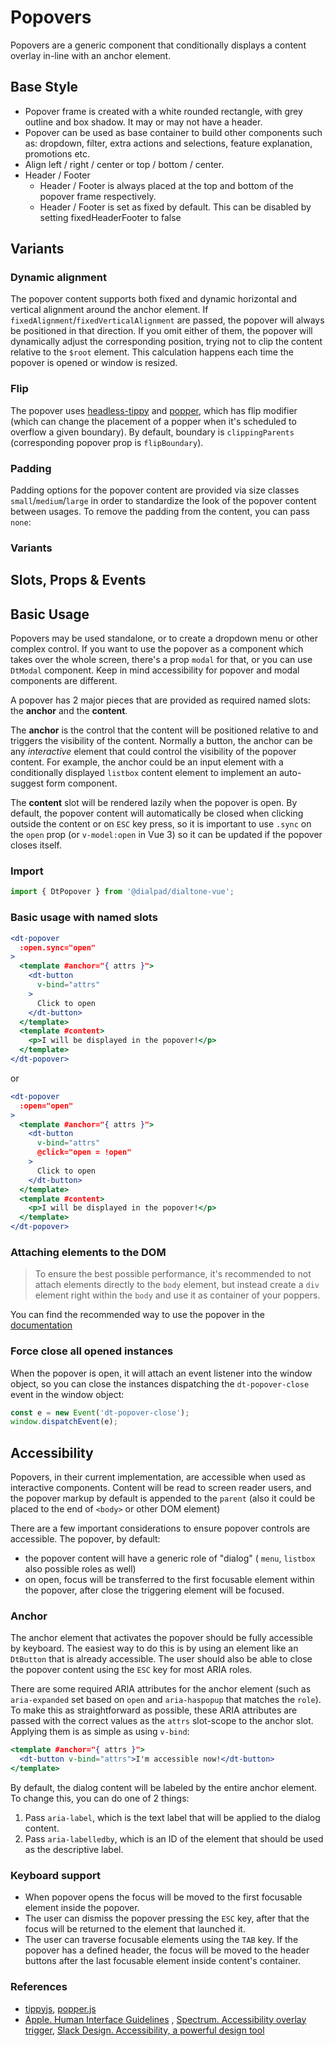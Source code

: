 
# Popovers

<Subtitle>
  Popovers are a generic component that conditionally displays a content overlay in-line with an anchor element.
</Subtitle>

## Base Style

- Popover frame is created with a white rounded rectangle, with grey outline and box shadow. It may or may not have a header.
- Popover can be used as base container to build other components such as: dropdown, filter, extra actions
and selections, feature explanation, promotions etc.
- Align left / right / center or top / bottom / center.
- Header / Footer
  - Header / Footer is always placed at the top and bottom of the popover frame respectively.
  - Header / Footer is set as fixed by default. This can be disabled by setting fixedHeaderFooter to false

<Canvas>
  <Story id="components-popovers--default" />
</Canvas>

## Variants

### Dynamic alignment

The popover content supports both fixed and dynamic horizontal and vertical alignment around the anchor element. If
`fixedAlignment`/`fixedVerticalAlignment` are passed, the popover will always be positioned in that direction. If you
omit either of them, the popover will dynamically adjust the corresponding position, trying not to clip the content
relative to the `$root` element. This calculation happens each time the popover is opened or window is resized.

### Flip

The popover uses [headless-tippy](https://atomiks.github.io/tippyjs/v6/headless-tippy/) and
[popper](https://popper.js.org/docs/v2/modifiers/flip/), which has flip modifier (which can change the placement of a
popper when it's scheduled to overflow a given boundary). By default, boundary is `clippingParents`
(corresponding popover prop is `flipBoundary`).

### Padding

Padding options for the popover content are provided via size classes `small`/`medium`/`large` in order to standardize
the look of the popover content between usages. To remove the padding from the content, you can pass `none`:

### Variants

<Canvas>
  <Story id="components-popovers--variants" />
</Canvas>

## Slots, Props & Events

<ArgsTable story={PRIMARY_STORY} />

## Basic Usage

Popovers may be used standalone, or to create a dropdown menu or other complex control.
If you want to use the popover as a component which takes over the whole screen, there's a prop `modal` for that,
or you can use `DtModal` component. Keep in mind accessibility for popover and modal components are different.

A popover has 2 major pieces that are provided as required named slots: the **anchor** and the **content**.

The **anchor** is the control that the content will be positioned relative to and triggers the visibility of the
content. Normally a button, the anchor can be any *interactive* element that could control the visibility of the popover
content. For example, the anchor could be an input element with a conditionally displayed `listbox` content element to
implement an auto-suggest form component.

The **content** slot will be rendered lazily when the popover is open. By default, the popover content will
automatically be closed when clicking outside the content or on `ESC` key press, so it is important to use `.sync` on
the `open` prop (or `v-model:open` in Vue 3) so it can be updated if the popover closes itself.

### Import

```jsx
import { DtPopover } from '@dialpad/dialtone-vue';
```

### Basic usage with named slots

```jsx
<dt-popover
  :open.sync="open"
>
  <template #anchor="{ attrs }">
    <dt-button
      v-bind="attrs"
    >
      Click to open
    </dt-button>
  </template>
  <template #content>
    <p>I will be displayed in the popover!</p>
  </template>
</dt-popover>
```

or

```jsx
<dt-popover
  :open="open"
>
  <template #anchor="{ attrs }">
    <dt-button
      v-bind="attrs"
      @click="open = !open"
    >
      Click to open
    </dt-button>
  </template>
  <template #content>
    <p>I will be displayed in the popover!</p>
  </template>
</dt-popover>
```

### Attaching elements to the DOM

> To ensure the best possible performance, it's recommended to not attach elements directly to the `body` element,
but instead create a `div` element right within the `body` and use it as container of your poppers.

You can find the recommended way to use the popover in the
[documentation](https://popper.js.org/docs/v2/performance/#attaching-elements-to-the-dom)

### Force close all opened instances

When the popover is open, it will attach an event listener into the window object, so you can close the instances
dispatching the `dt-popover-close` event in the window object:

```js
const e = new Event('dt-popover-close');
window.dispatchEvent(e);
```

## Accessibility

Popovers, in their current implementation, are accessible when used as interactive components.
Content will be read to screen reader users, and the popover markup by default is appended to the `parent`
(also it could be placed to the end of `<body>` or other DOM element)

There are a few important considerations to ensure popover controls are accessible.
The popover, by default:

- the popover content will have a generic role of "dialog" ( `menu`, `listbox` also possible roles as well)
- on open, focus will be transferred to the first focusable element within the popover, after close the triggering
element will be focused.

### Anchor

The anchor element that activates the popover should be fully accessible by keyboard. The easiest way to do this is by
using an element like an `DtButton` that is already accessible. The user should also be able to close the popover
content using the `ESC` key for most ARIA roles.

There are some required ARIA attributes for the anchor element (such as `aria-expanded` set based on `open` and
`aria-haspopup` that matches the `role`). To make this as straightforward as possible, these ARIA attributes are passed
with the correct values as the `attrs` slot-scope to the anchor slot. Applying them is as simple as using `v-bind`:

```jsx
<template #anchor="{ attrs }">
  <dt-button v-bind="attrs">I'm accessible now!</dt-button>
</template>
```

By default, the dialog content will be labeled by the entire anchor element. To change this, you can do one of 2 things:

1. Pass `aria-label`, which is the text label that will be applied to the dialog content.
2. Pass `aria-labelledby`, which is an ID of the element that should be used as the descriptive label.

### Keyboard support

- When popover opens the focus will be moved to the first focusable element inside the popover.
- The user can dismiss the popover pressing the `ESC` key, after that the focus will be returned to the element
that launched it.
- The user can traverse focusable elements using the `TAB` key. If the popover has a defined header, the focus will be
moved to the header buttons after the last focusable element inside content's container.

### References

- [tippyjs](https://atomiks.github.io/tippyjs/), [popper.js](https://popper.js.org/)
- [Apple. Human Interface Guidelines](https://developer.apple.com/design/human-interface-guidelines/ios/views/popovers/)
, [Spectrum. Accessibility overlay trigger](https://react-spectrum.adobe.com/react-aria/useOverlayTrigger.html),
[Slack Design. Accessibility, a powerful design tool](https://slack.design/articles/accessibility-a-powerful-design-tool/)
